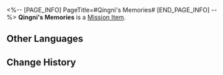 <%-- [PAGE_INFO]
PageTitle=#Qingni's Memories#
[END_PAGE_INFO] --%>
{{Item Infobox
|id          = 140219
|image       = Item Qingni's Memories.png
|type        = Mission Item
|invCategory = Missions
|rarity      = 3
|effect      = 
|description = Qingni remembered how affectionate her mother was, but she also remembered how stubborn and unreasonable her mother was when it came to "becoming a pilot."
}}
'''Qingni's Memories''' is a [[Mission Item]].

==Other Languages==
{{Other Languages
|en   = Qingni's Memories
|zhs  = 晴霓的回忆
|zht  = 晴霓的回憶
|ja   = 晴霓の記憶
|ko   = 청예의 기억
|es   = Recuerdos de Qingni
|fr   = Souvenirs de Qingni
|ru   = Воспоминание Цинни
|th   = ความทรงจำของ Qingni
|vi   = Hồi Ức Của Qingni
|de   = Qingnis Erinnerungen
|id   = Kenangan Qingni
|pt   = Memórias de Qingni
}}

==Change History==
{{Change History|2.0}}